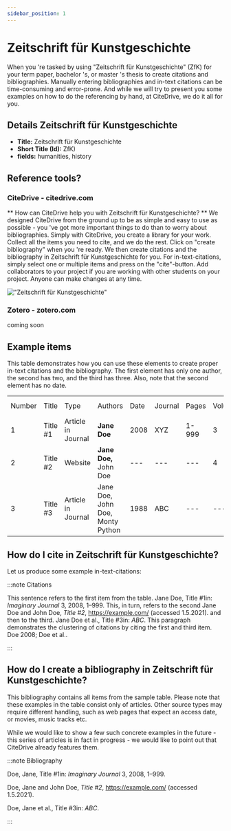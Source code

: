 ```yaml
---
sidebar_position: 1
---
```


# Zeitschrift für Kunstgeschichte

When you 're tasked by using "Zeitschrift für Kunstgeschichte" (ZfK) for your term paper, bachelor 's, or master 's thesis to create citations and bibliographies.
Manually entering bibliographies and in-text citations can be time-consuming and error-prone. And while we will try to present you some examples on how to do the referencing by hand, at CiteDrive, we do it all for you.

## Details  Zeitschrift für Kunstgeschichte
* **Title:** Zeitschrift für Kunstgeschichte
* **Short Title (Id):** ZfK)
* **fields:** humanities, history

## Reference tools?
### CiteDrive - citedrive.com
** How can CiteDrive help you with Zeitschrift für Kunstgeschichte? **
We designed CiteDrive from the ground up to be as simple and easy to use as possible - you 've got more important things to do than to worry about bibliographies. Simply with CiteDrive, you create a library for your work. Collect all the items you need to cite, and we do the rest. Click on "create bibliography" when you 're ready. We then create citations and the bibliography in Zeitschrift für Kunstgeschichte for you. For in-text-citations, simply select one or multiple items and press on the "cite"-button. Add collaborators to your project if you are working with other students on your project. Anyone can make changes at any time.


!["Zeitschrift für Kunstgeschichte"](images/zeitschrift-fur-kunstgeschichte.svg "Choose Zeitschrift für Kunstgeschichte in the CiteDrive App")

### Zotero - zotero.com

coming soon

## Example items

This table demonstrates how you can use these elements to create proper in-text citations and the bibliography. The first element has only one author, the second has two, and the third has three. Also, note that the second element has no date.


<table>
  <tr>
   <td>Number
   </td>
   <td>Title
   </td>
   <td>Type
   </td>
   <td>Authors
   </td>
   <td>Date
   </td>
   <td>Journal
   </td>
   <td>Pages
   </td>
   <td>Volume
   </td>
   <td>Issue
   </td>
   <td>Access Date
   </td>
  </tr>
  <tr>
   <td>1
   </td>
   <td>Title #1
   </td>
   <td>Article in Journal
   </td>
   <td><strong>Jane Doe</strong>
   </td>
   <td>2008
   </td>
   <td>XYZ
   </td>
   <td>1-999
   </td>
   <td>3
   </td>
   <td>2
   </td>
   <td>--
   </td>
  </tr>
  <tr>
   <td>
2
   </td>
   <td>Title #2
   </td>
   <td>Website
   </td>
   <td><strong>Jane Doe, </strong>John Doe
   </td>
   <td>---
   </td>
   <td>---
   </td>
   <td>---
   </td>
   <td>4
   </td>
   <td>---
   </td>
   <td>2020-05-01
   </td>
  </tr>
  <tr>
   <td>3
   </td>
   <td>Title #3
   </td>
   <td>Article in Journal
   </td>
   <td>Jane Doe, John Doe, Monty Python
   </td>
   <td>1988
   </td>
   <td>ABC
   </td>
   <td>---
   </td>
   <td>---
   </td>
   <td>16
   </td>
   <td>---
   </td>
  </tr>
</table>



## How do I cite in  Zeitschrift für Kunstgeschichte?

Let us produce some example in-text-citations:

:::note Citations


This sentence refers to the first item from the table. Jane Doe, Title #1in:  <i>Imaginary Journal</i> 3, 2008,  1–999. This, in turn, refers to the second Jane Doe and John  Doe, <i>Title #2</i>, https://example.com/ (accessed 1.5.2021).
and then to the third.  Jane Doe et al., Title #3in:  <i>ABC</i>.
This paragraph demonstrates the clustering of citations by citing the first and third item. Doe 2008; Doe et al..

:::

## How do I create a bibliography in Zeitschrift für Kunstgeschichte?

This bibliography contains all items from the sample table. Please note that these examples in the table consist only of articles. Other source types may require different handling, such as web pages that expect an access date, or movies, music tracks etc.

While we would like to show a few such concrete examples in the future - this series of articles is in fact in progress - we would like to point out that CiteDrive already features them.

:::note Bibliography

Doe, Jane, Title #1in:  <i>Imaginary Journal</i> 3, 2008,  1–999.

Doe, Jane and John  Doe, <i>Title #2</i>, https://example.com/ (accessed 1.5.2021).

Doe, Jane et al., Title #3in:  <i>ABC</i>.



:::


        